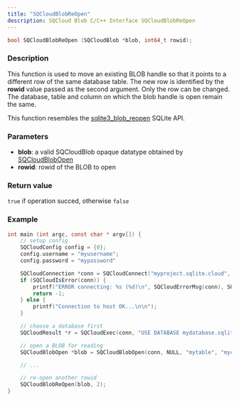 ```yaml
---
title: "SQCloudBlobReOpen"
description: SQCloud Blob C/C++ Interface SQCloudBlobReOpen
---
```


```c
bool SQCloudBlobReOpen (SQCloudBlob *blob, int64_t rowid);
```

### Description
This function is used to move an existing BLOB handle so that it points to a different row of the same database table. The new row is identified by the **rowid** value passed as the second argument. Only the row can be changed. The database, table and column on which the blob handle is open remain the same.

This function resembles the [sqlite3_blob_reopen](https://www.sqlite.org/c3ref/blob_reopen.html) SQLite API. 

### Parameters
* **blob**: a valid SQCloudBlob opaque datatype obtained by [SQCloudBlobOpen](/docs/sdk/c/sqcloudblobopen)
* **rowid**: rowid of the BLOB to open


### Return value
`true` if operation succed, otherwise `false`

### Example
```c
int main (int argc, const char * argv[]) {
    // setup config
    SQCloudConfig config = {0};
    config.username = "myusername";
    config.password = "mypassword"

    SQCloudConnection *conn = SQCloudConnect("myproject.sqlite.cloud", SQCLOUD_DEFAULT_PORT, &config);
    if (SQCloudIsError(conn)) {
        printf("ERROR connecting: %s (%d)\n", SQCloudErrorMsg(conn), SQCloudErrorCode(conn));
        return -1;
    } else {
        printf("Connection to host OK...\n\n");
    }

    // choose a database first
    SQCloudResult *r = SQCloudExec(conn, "USE DATABASE mydatabase.sqlite;");

    // open a BLOB for reading
    SQCloudBlobOpen *blob = SQCloudBlobOpen(conn, NULL, "mytable", "mycolumn", 1, 0);

    // ...

    // re-open another rowid
    SQCloudBlobReOpen(blob, 2);
}
```